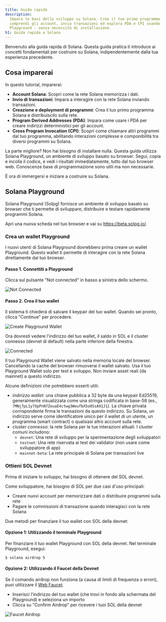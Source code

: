 ```yaml
---
title: Guida rapida
description:
  Impara le basi dello sviluppo su Solana. Crea il tuo primo programma,
  comprendi gli account, invia transazioni ed esplora PDA e CPI usando Solana
  Playground - senza necessità di installazione.
h1: Guida rapida a Solana
---
```


Benvenuto alla guida rapida di Solana. Questa guida pratica ti introduce ai
concetti fondamentali per costruire su Solana, indipendentemente dalla tua
esperienza precedente.

## Cosa imparerai

In questo tutorial, imparerai:

- **Account Solana**: Scopri come la rete Solana memorizza i dati.
- **Invio di transazioni**: Impara a interagire con la rete Solana inviando
  transazioni.
- **Creazione e deployment di programmi**: Crea il tuo primo programma Solana e
  distribuiscilo sulla rete.
- **Program Derived Addresses (PDA)**: Impara come usare i PDA per creare
  indirizzi deterministici per gli account.
- **Cross Program Invocation (CPI)**: Scopri come chiamare altri programmi dal
  tuo programma, abilitando interazioni complesse e componibilità tra diversi
  programmi su Solana.

La parte migliore? Non hai bisogno di installare nulla. Questa guida utilizza
Solana Playground, un ambiente di sviluppo basato su browser. Segui, copia e
incolla il codice, e vedi i risultati immediatamente, tutto dal tuo browser web.
Conoscenze base di programmazione sono utili ma non necessarie.

È ora di immergersi e iniziare a costruire su Solana.

## Solana Playground

Solana Playground (Solpg) fornisce un ambiente di sviluppo basato su browser che
ti permette di sviluppare, distribuire e testare rapidamente programmi Solana.

Apri una nuova scheda nel tuo browser e vai su https://beta.solpg.io/.

<Steps>
<Step>

### Crea un wallet Playground

I nuovi utenti di Solana Playground dovrebbero prima creare un wallet
Playground. Questo wallet ti permette di interagire con la rete Solana
direttamente dal tuo browser.

#### Passo 1. Connettiti a Playground

Clicca sul pulsante "Not connected" in basso a sinistra dello schermo.

![Not Connected](/assets/docs/intro/quickstart/pg-not-connected.png)

#### Passo 2. Crea il tuo wallet

Il sistema ti chiederà di salvare il keypair del tuo wallet. Quando sei pronto,
clicca "Continue" per procedere.

![Create Playground Wallet](/assets/docs/intro/quickstart/pg-create-wallet.png)

Ora dovresti vedere l'indirizzo del tuo wallet, il saldo in SOL e il cluster
connesso (devnet di default) nella parte inferiore della finestra.

![Connected](/assets/docs/intro/quickstart/pg-connected.png)

<Callout>
  Il tuo Playground Wallet viene salvato nella memoria locale del browser.
  Cancellando la cache del browser rimuoverai il wallet salvato. Usa il tuo
  Playground Wallet solo per test e sviluppo. Non inviare asset reali (da
  mainnet) a questo indirizzo.
</Callout>

Alcune definizioni che potrebbero esserti utili:

- _indirizzo wallet_: una chiave pubblica a 32 byte da una keypair Ed25519,
  generalmente visualizzata come una stringa codificata in base-58 (es.,
  `7MNj7pL1y7XpPnN7ZeuaE4ctwg3WeufbX5o85sA91J1`). La chiave privata
  corrispondente firma le transazioni da questo indirizzo. Su Solana, un
  indirizzo serve come identificatore unico per il wallet di un utente, un
  programma (smart contract) o qualsiasi altro account sulla rete.
- _cluster connesso_: la rete Solana per le tue interazioni attuali. I cluster
  comuni includono:
  - `devnet`: Una rete di sviluppo per la sperimentazione degli sviluppatori
  - `testnet`: Una rete riservata ai test dei validator (non usare come
    sviluppatore di app)
  - `mainnet-beta`: La rete principale di Solana per transazioni live

</Step>
<Step>

### Ottieni SOL Devnet

Prima di iniziare lo sviluppo, hai bisogno di ottenere del SOL devnet.

Come sviluppatore, hai bisogno di SOL per due casi d'uso principali:

- Creare nuovi account per memorizzare dati o distribuire programmi sulla rete
- Pagare le commissioni di transazione quando interagisci con la rete Solana

Due metodi per finanziare il tuo wallet con SOL della devnet:

#### Opzione 1: Utilizzando il terminale Playground

Per finanziare il tuo wallet Playground con SOL della devnet. Nel terminale
Playground, esegui:

```terminal
$ solana airdrop 5
```

#### Opzione 2: Utilizzando il Faucet della Devnet

Se il comando airdrop non funziona (a causa di limiti di frequenza o errori),
puoi utilizzare il [Web Faucet](https://faucet.solana.com/).

- Inserisci l'indirizzo del tuo wallet (che trovi in fondo alla schermata del
  Playground) e seleziona un importo
- Clicca su "Confirm Airdrop" per ricevere i tuoi SOL della devnet

![Faucet Airdrop](/assets/docs/intro/quickstart/faucet-airdrop.gif)

</Step>
</Steps>
